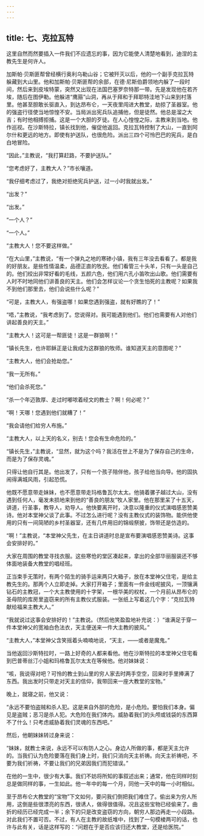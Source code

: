 ```yaml
---
---
---
```

title: 七、克拉瓦特
---




这里自然而然要插入一件我们不应遗忘的事，因为它能使人清楚地看到，迪涅的主教先生是何许人。

加斯帕·贝斯匪帮曾经横行奥利乌勒山谷；它被歼灭以后，他的一个副手克拉瓦特躲藏到大山里。他和加斯帕·贝斯匪帮的余部，在德·尼斯伯爵领地内躲了一段时间，然后来到皮埃特蒙，突然又出现在法国巴塞罗奈特那一带。先是发现他在若齐埃，随后在图伊勒。他躲进“鹰箍”山洞，再从于拜和于拜耶特洼地下山来到村落里。他甚至胆敢长驱直入，到达昂布仑，一天夜里闯进大教堂，劫掠了圣器室。他的强盗行径使当地惊惶不安。当局派出宪兵队追捕他，但是徒然。他总是溜之大吉；有时他相搏拒捕。这是一个大胆的歹徒。在人心惶惶之际，主教来到当地。他作巡视。在沙斯特拉，镇长找到他，催促他返回。克拉瓦特控制了大山，一直到阿尔什和更远的地方。即使有护送队，也很危险。派出三四个可怜巴巴的宪兵，是白白地冒险。

“因此，”主教说，“我打算赶路，不要护送队。”

“您考虑好了，主教大人？”市长嚷道。

“我仔细考虑过了，我绝对拒绝宪兵护送，过一小时我就出发。”

“出发？”

“出发。”

“一个人？”

“一个人。”

“主教大人！您不要这样做。”

“在大山里，”主教说，“有一个弹丸之地的寒碜小镇，我有三年没去看看了。都是我的好朋友。是些性情温柔，品德正直的牧民。他们看管三十头羊，只有一头是自己的。他们绞出非常好看的毛线，五颜六色，他们用六孔小笛吹出山歌。他们需要有人时不时地同他们讲善良的天主。他们会怎样议论一个贪生怕死的主教呢？如果我不到他们那里去，他们会说些什么呢？”

“可是，主教大人，有强盗哪！如果您遇到强盗，就有好瞧的了！”

“唔，”主教说，“我考虑到了。您说得对。我可能遇到他们。他们也需要有人对他们讲起善良的天主。”

“主教大人！这可是一帮匪徒！这是一群狼啊！”

“镇长先生，也许耶稣正是让我成为这群狼的牧师。谁知道天主的意图呢？”

“主教大人，他们会抢劫您。”

“我一无所有。”

“他们会杀死您。”

“杀一个年迈敦厚、走过时嘟哝着经文的教士？啊！何必呢？”

“啊！天哪！您遇到他们就糟了！”

“我会请他们给穷人布施。”

“主教大人，以上天的名义，别去！您会有生命危险的。”

“镇长先生，”主教说，“显然，就为这个吗？我活在世上不是为了保存自己的生命，而是为了保存灵魂。”

只得让他自行其是。他出发了，只有一个孩子陪伴他，孩子给他当向导。他的固执闹得满城风雨，引起恐慌。

他既不愿意带走妹妹，也不愿意带走玛格鲁瓦尔太太。他骑着骡子越过大山，没有遇到任何人，毫发未损地来到他的“善良的朋友”牧人家里。他在那里呆了十五天，讲道，行圣事，教导人，劝导人。他快要离开时，决意以隆重的仪式演唱感恩赞美诗。他对本堂神父谈了此事。不过怎么进行呢？没有主教仪式的装饰物。能供他使用的只有一间简陋的乡村圣器室，还有几件用旧的锦缎祭披，饰带还是仿造的。

“啊！”主教说，“本堂神父先生，在主日讲道时总是宣布要演唱感恩赞美诗。这事会安排好的。”

大家在周围的教堂寻找衣服。这些寒伧的堂区凑起来，拿出的全部华丽服装还不够体面地装备大教堂的唱经班。

正当束手无策时，有两个陌生的骑手运来两只大箱子，放在本堂神父住宅，是给主教先生的。那两个人立即走掉。大家打开箱子；里面有一件金线呢披风，一顶镶满钻石的主教冠，一个大主教使用的十字架，一根华美的权杖，一个月前从昂布仑的圣母院的库房里盗窃来的所有主教仪式服装。一张纸上写着这几个字：“克拉瓦特献给福来主教大人。”

“我就说过这事会安排好的！”主教说。（然后他笑盈盈地补充说：）“谁满足于穿一件本堂神父的宽袖白色法衣，天主便送来一件大主教的披风。”

“主教大人，”本堂神父含笑摇着头喃喃地说，“天主，——或者是魔鬼。”

当他返回沙斯特拉时，一路上好奇的人都来看他。他在沙斯特拉的本堂神父住宅看到巴普蒂丝汀小姐和玛格鲁瓦尔太太在等候他。他对妹妹说：

“咳，我说得对吧？可怜的教士到山里的穷人家去时两手空空，回来时手里捧满了东西。我出发时只带走对天主的信仰，我带回来一座大教堂的宝物。”

晚上，就寝之前，他又说：

“永远不要怕盗贼和杀人犯。这是来自外部的危险，是小危险。要怕我们本身。偏见是盗贼；恶习是杀人犯。大危险在我们体内。威胁着我们的头颅或钱袋的东西算不了什么！只考虑威胁着我们灵魂的东西吧。”

然后，他朝妹妹转过身来说：

“妹妹，就教士来说，永远不可以有防人之心。身边人所做的事，都是天主允许的。当我们认为危险要落在我们身上时，我们只消向天主祈祷。向天主祈祷吧，不要为我们祈祷，不要让我们的兄弟因我们而犯错误。”

在他的一生中，很少有大事。我们不妨将所知的事叙述出来；通常，他在同样时刻总是做同样的事，一生如此。他一年中的每一个月，同他一天中的每一小时相似。

至于昂布仑大教堂的“宝物”下文如何，要问我们倒把我们难住了。偷出来为穷人所用，这倒是些很漂亮的东西，很诱人，做得很值得。况且这些宝物已经偷来了。曲折的经历已经完成一半；余下的只是改变盗窃的方向，朝穷人那边再走一小段路。对此我们不置可否。不过，有人在主教的故纸堆中，找到了一句模棱两可的话，也许与此有关，话是这样写的：“问题在于是否应该归还大教堂，还是给医院。”